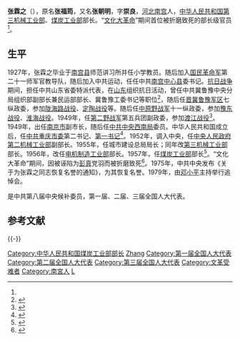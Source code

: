 '''张霖之'''（{{bd|1908年||1967年|catIdx=}}），原名'''张福筠'''，又名'''张朝明'''，字'''崇良'''，[[河北|河北]][[南宫市|南宫]]人，[[中华人民共和国第三机械工业部|中华人民共和国第三机械工业部]]、[[中华人民共和国煤炭工业部|煤炭工业部]]部长。“[[文化大革命|文化大革命]]”期间首位被折磨致死的部长级官员<ref name="a" />。

== 生平 ==
1927年，张霖之毕业于[[南宫县|南宫县]]师范讲习所并任小学教员。随后加入[[国民革命军|国民革命军]]第二十一师军官教导队，随后加入中共运动，任任中共[[南宫中心县|南宫中心县]]委书记。[[抗日战争|抗日战争]]期间，担任中共山东省委特派代表，在[[山东|山东]]组织抗日活动，曾任中共冀鲁豫中央分局组织部副部长兼民运部部长、冀鲁豫工委书记等职位<ref>{{cite news |title = 南宫市举行纪念张霖之 诞辰100周年活动 |url = http://www.xtnews.gov.cn/node3/xinwen/xsq/ngs/userobject1ai17603.html |accessdate = 2011-11-23 |newspaper = 邢台新闻网 |archive-url = https://web.archive.org/web/20120913060740/http://www.xtnews.gov.cn/node3/xinwen/xsq/ngs/userobject1ai17603.html |archive-date = 2012-09-13 |dead-url = yes }}</ref>，随后任[[晋冀鲁豫军区|晋冀鲁豫军区]]七纵政委，参加[[陇海路战役|陇海路战役]]、[[定陶战役|定陶战役]]等。随后任[[中原野战军|中原野战军]]十一纵政委，参加[[豫东战役|豫东战役]]、[[淮海战役|淮海战役]]。1949年，任[[第二野战军|第二野战军]]第五兵团副政委，参加[[渡江战役|渡江战役]]<ref>{{cite news |author = 张海峰、张海萍 |title = 父亲张霖之军旅生涯觅痕 |url = http://cpc.people.com.cn/GB/68742/70423/70424/6180629.html |accessdate = 2011-11-23 |newspaper = 人民网 |archive-date = 2016-03-04 |archive-url = https://web.archive.org/web/20160304070427/http://cpc.people.com.cn/GB/68742/70423/70424/6180629.html }}</ref>。1949年，出任[[南京市|南京市]]副市长，随后任[[中共中央西南局|中共中央西南局]]委员。中华人民共和国成立后，任[[中共重庆市委|中共重庆市委]]第二书记、[[第一书记|第一书记]]<ref>{{cite news|title=重庆各级人民政权的建立和巩固|url=http://www.cq.xinhuanet.com/10th/2007-01/21/content_9097113.htm|accessdate=2011-11-23|newspaper=新华网|deadurl=yes|archiveurl=https://web.archive.org/web/20141204233928/http://www.cq.xinhuanet.com/10th/2007-01/21/content_9097113.htm|archivedate=2014-12-04}}</ref>。1952年，调入中央，任[[中央人民政府第二机械工业部|中央人民政府第二机械工业部]]副部长。1955年，任城市建设总局局长；同年改[[第三机械工业部|第三机械工业部]]部长。1956年，改任[[电机制造工业部|电机制造工业部]]部长。1957年，任[[煤炭工业部|煤炭工业部]]部长<ref>{{cite news |title=纪念原煤炭部长--张霖之同志 --在张霖之烈士百年诞辰大会上讲话 |url=http://www.xtnews.gov.cn/node3/xinwen/xsq/ngs/userobject1ai17601.html |accessdate=2011-11-23 |newspaper=邢台新闻网 |date=2008-07-01 |archive-url=https://web.archive.org/web/20141204091022/http://www.xtnews.gov.cn/node3/xinwen/xsq/ngs/userobject1ai17601.html |archive-date=2014-12-04 |dead-url=yes }}</ref>。“文化大革命”期间，因被诬陷为[[彭真|彭真]]党羽而被折磨致死<ref name="a">{{cite news |author=俞虎 |title=煤炭工业部张霖之:“文革”第一个被打死的部长 |url=http://news.china.com/zh_cn/history/all/11025807/20050117/12069092.html |accessdate=2011-11-23 |newspaper=解放日报报业集团 |archive-date=2014-12-05 |archive-url=https://web.archive.org/web/20141205071441/http://news.china.com/zh_cn/history/all/11025807/20050117/12069092.html }}</ref>。1975年，中共中央发布《关于为张霖之同志恢复名誉的通知》，为其恢复名誉。1979年，由[[邓小平|邓小平]]主持举行追悼会。

是中共第八届中央候补委员，第一届、二届、三届全国人大代表。

== 参考文献 ==
{{Reflist|2}}

{{-}}
{{start box}}
{{s-gov|prc}}
{{s-before|[[陈郁_(政治人物)|陈郁]]}}
{{s-title|[[中华人民共和国煤炭工业部|中华人民共和国煤炭工业部]][[部长|部长]]|1957年9月－1967年1月}} 
{{s-after|[[王素|王素]]}}
{{s-ppo|cpc}}
{{s-before|[[陈锡联|陈锡联]]}}
{{s-title|[[中国共产党重庆市委员会|中国共产党重庆市委员会]][[市委书记|书记]]|1950年－1952年}} 
{{s-after|[[曹荻秋|曹荻秋]]}}
{{end box}}
{{国务院/3|部门首长}}
{{国务院/2|部门首长}}
{{国务院/1|部门首长}}

[[Category:中华人民共和国煤炭工业部部长|Category:中华人民共和国煤炭工业部部长]]
[[Category:中国共产党第八届中央委员会候补委员|Zhang]]
[[Category:第一届全国人大代表|Category:第一届全国人大代表]]
[[Category:第二届全国人大代表|Category:第二届全国人大代表]]
[[Category:第三届全国人大代表|Category:第三届全国人大代表]]
[[Category:文革受难者|Category:文革受难者]]
[[Category:南宮人|Category:南宮人]]
[[Category:张姓|L]]